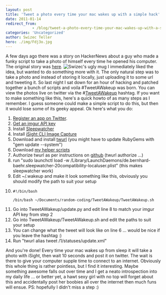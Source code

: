 ```yaml
---
layout: post
title: 'Tweet a photo every time your mac wakes up with a simple hack'
date: 2011-01-14
redirect_from: 
            - /blog/tweet-a-photo-every-time-your-mac-wakes-up-with-a-simple-hack/swizec/1543
categories: 'Uncategorized'
author: Swizec Teller
hero: ./img/Fdj3o.jpg
---
```

A few days ago there was a story on HackerNews about a guy who made a funky script to take a photo of himself every time he opened his computer. The original story was [here](http://benjamin-meyer-home.blogspot.com/2011/01/1-10-photos-every-day-starting-in-2006.html). ![](./img/Fdj3o.jpg "Swizec's ugly mug") I immediately liked the idea, but wanted to do something more with it. The only natural step was to take a photo and instead of storing it locally, just uploading it to some url and tweeting it. So last night I sat down for an hour of hacking and patched together a bunch of scripts and voila #TweetAWakeup was born. You can view the photos live on twitter via the #[TweetAWakeup](http://twitter.com/#!/search?q=%23TweetAWakeup) hashtag. If you want to make something like this, here's a quick howto of as many steps as I remember. I guess someone could make a simple script to do this, but then it would lose some of its geeky appeal. Ok here's what you do:

1. [Register an app on Twitter](http://dev.twitter.com/apps/new).
2. [Get an imgur API key](http://imgur.com/register/api_anon)
3. Install [Sleepwatcher](http://www.bernhard-baehr.de/)
4. Install [iSight CLI Image Capture](http://www.intergalactic.de/pages/iSight.html)
5. Download and install [twurl](https://github.com/marcel/twurl) (you might have to update RubyGems with "gem update --system")
6. Download [my helper scripts](https://github.com/Swizec/random-coding/tree/TweetAWakeup)
7. Authorize twurl as per instructions on [github](https://github.com/marcel/twurl) (twurl authorize ...)
8. run "sudo launchctl load -w /Library/LaunchDaemons/de.bernhard-baehr.sleepwatcher-20compatibility-localuser.plist" (this makes sleepwatcher work)
9. Edit ~/.wakeup and make it look something like this, obviously you should modify the path to suit your setup
10. ```
    #!/bin/bash

    /bin/bash ~/Documents/random-coding/TweetAWakeup/TweetAWakeup.sh
    ```
11. Go into TweetAWakeup/update.py and edit line 8 to match your imgur API key from step 2
12. Go into TweetAWakeup/TweetAWakeup.sh and edit the paths to suit your setup
13. You can change what the tweet will look like on line 6 ... would be nice if you leave the hashtag :)
14. Run "twurl alias tweet /1/statuses/update.xml"

And you're done! Every time your mac wakes up from sleep it will take a photo with iSight, then wait 10 seconds and post it on twitter. The wait is there to give your computer supple time to connect to an internet. Obviously this whole thing is rather pointless, but I find it interesting. Maybe something awesome falls out over time and I get a neato introspection into my daily life ... or better yet, a hawt sexy girl with no top will forget about this and accidentally post her boobies all over the internet then much funs will ensue. PS: hopefully I didn't miss a step :)